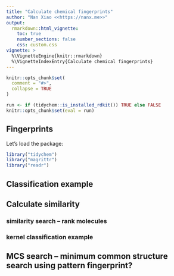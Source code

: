 ```yaml
---
title: "Calculate chemical fingerprints"
author: "Nan Xiao <<https://nanx.me>>"
output:
  rmarkdown::html_vignette:
    toc: true
    number_sections: false
    css: custom.css
vignette: >
  %\VignetteEngine{knitr::rmarkdown}
  %\VignetteIndexEntry{Calculate chemical fingerprints}
---
```


```r
knitr::opts_chunk$set(
  comment = "#>",
  collapse = TRUE
)

run <- if (tidychem::is_installed_rdkit()) TRUE else FALSE
knitr::opts_chunk$set(eval = run)
```

## Fingerprints

Let's load the package:

```r
library("tidychem")
library("magrittr")
library("readr")
```

## Classification example

## Calculate similarity

### similarity search -- rank molecules

### kernel classification example

## MCS search -- minimum common structure search using pattern fingerprint?
